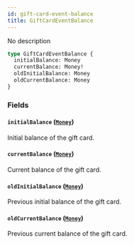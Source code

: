 ```yaml
---
id: gift-card-event-balance
title: GiftCardEventBalance
---
```



No description

```graphql
type GiftCardEventBalance {
  initialBalance: Money
  currentBalance: Money!
  oldInitialBalance: Money
  oldCurrentBalance: Money
}
```


### Fields

#### `initialBalance` ([`Money`](../../../developer/api-reference/objects/money))

Initial balance of the gift card.


#### `currentBalance` ([`Money`](../../../developer/api-reference/objects/money))

Current balance of the gift card.


#### `oldInitialBalance` ([`Money`](../../../developer/api-reference/objects/money))

Previous initial balance of the gift card.


#### `oldCurrentBalance` ([`Money`](../../../developer/api-reference/objects/money))

Previous current balance of the gift card.




